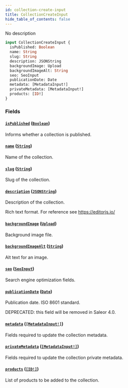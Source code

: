```yaml
---
id: collection-create-input
title: CollectionCreateInput
hide_table_of_contents: false
---
```


No description

```graphql
input CollectionCreateInput {
  isPublished: Boolean
  name: String
  slug: String
  description: JSONString
  backgroundImage: Upload
  backgroundImageAlt: String
  seo: SeoInput
  publicationDate: Date
  metadata: [MetadataInput!]
  privateMetadata: [MetadataInput!]
  products: [ID!]
}
```

### Fields

#### [`isPublished`](#) ([`Boolean`](../../../developer/api-reference/scalars/boolean))

Informs whether a collection is published.

#### [`name`](#) ([`String`](../../../developer/api-reference/scalars/string))

Name of the collection.

#### [`slug`](#) ([`String`](../../../developer/api-reference/scalars/string))

Slug of the collection.

#### [`description`](#) ([`JSONString`](../../../developer/api-reference/scalars/jsonstring))

Description of the collection.

Rich text format. For reference see https://editorjs.io/

#### [`backgroundImage`](#) ([`Upload`](../../../developer/api-reference/scalars/upload))

Background image file.

#### [`backgroundImageAlt`](#) ([`String`](../../../developer/api-reference/scalars/string))

Alt text for an image.

#### [`seo`](#) ([`SeoInput`](../../../developer/api-reference/inputs/seo-input))

Search engine optimization fields.

#### [`publicationDate`](#) ([`Date`](../../../developer/api-reference/scalars/date))

Publication date. ISO 8601 standard.

DEPRECATED: this field will be removed in Saleor 4.0.

#### [`metadata`](#) ([`[MetadataInput!]`](../../../developer/api-reference/inputs/metadata-input))

Fields required to update the collection metadata.

#### [`privateMetadata`](#) ([`[MetadataInput!]`](../../../developer/api-reference/inputs/metadata-input))

Fields required to update the collection private metadata.

#### [`products`](#) ([`[ID!]`](../../../developer/api-reference/scalars/id))

List of products to be added to the collection.
